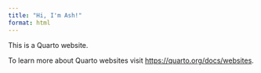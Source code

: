 ```yaml
---
title: "Hi, I'm Ash!"
format: html
---
```


This is a Quarto website.

To learn more about Quarto websites visit <https://quarto.org/docs/websites>.
